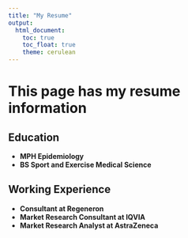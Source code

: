 ```yaml
---
title: "My Resume"
output: 
  html_document:
    toc: true
    toc_float: true
    theme: cerulean
---
```


# This page has my resume information

## Education

- **MPH Epidemiology**
- **BS Sport and Exercise Medical Science**

## Working Experience

- **Consultant at Regeneron**
- **Market Research Consultant at IQVIA**
- **Market Research Analyst at AstraZeneca**




